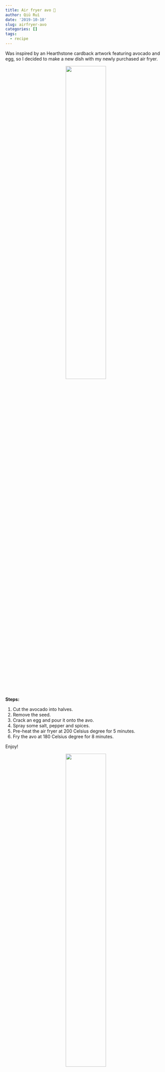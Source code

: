```yaml
---
title: Air fryer avo 🥑
author: Qiū Ruì
date: '2019-10-10'
slug: airfryer-avo
categories: []
tags:
  - recipe
---
```


Was inspired by an Hearthstone cardback artwork featuring avocado and egg, so I decided to make a new dish with my newly purchased air fryer.

<center>
<img class="special-img-class" style="width:50%" src="/image/recipe/avo-prep.jpg" />
</center>

**Steps:**

1. Cut the avocado into halves.
2. Remove the seed.
3. Crack an egg and pour it onto the avo.
4. Spray some salt, pepper and spices.
5. Pre-heat the air fryer at 200 Celsius degree for 5 minutes.
6. Fry the avo at 180 Celsius degree for 8 minutes.

Enjoy!

<center>
<img class="special-img-class" style="width:50%" src="/image/recipe/avo-eat.gif" />
</center>